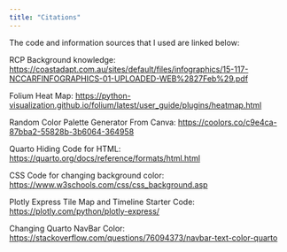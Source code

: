 ```yaml
---
title: "Citations"
---
```


The code and information sources that I used are linked below:

RCP Background knowledge:
[https://coastadapt.com.au/sites/default/files/infographics/15-117-NCCARFINFOGRAPHICS-01-UPLOADED-WEB%2827Feb%29.pdf](https://coastadapt.com.au/sites/default/files/infographics/15-117-NCCARFINFOGRAPHICS-01-UPLOADED-WEB%2827Feb%29.pdf)

Folium Heat Map:
[https://python-visualization.github.io/folium/latest/user_guide/plugins/heatmap.html](https://python-visualization.github.io/folium/latest/user_guide/plugins/heatmap.html)

Random Color Palette Generator From Canva:
[https://coolors.co/c9e4ca-87bba2-55828b-3b6064-364958](https://coolors.co/c9e4ca-87bba2-55828b-3b6064-364958)

Quarto Hiding Code for HTML:
[https://quarto.org/docs/reference/formats/html.html](https://quarto.org/docs/reference/formats/html.html)

CSS Code for changing background color:
[https://www.w3schools.com/css/css_background.asp](https://www.w3schools.com/css/css_background.asp)

Plotly Express Tile Map and Timeline Starter Code:
[https://plotly.com/python/plotly-express/](https://plotly.com/python/plotly-express/)

Changing Quarto NavBar Color:
[https://stackoverflow.com/questions/76094373/navbar-text-color-quarto](https://stackoverflow.com/questions/76094373/navbar-text-color-quarto)





